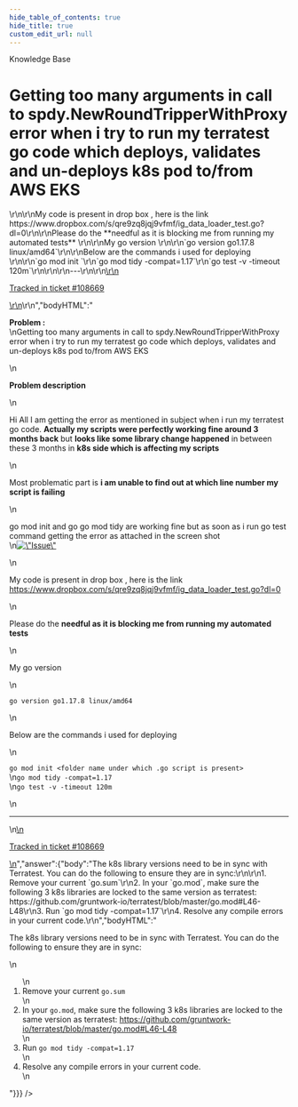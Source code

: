```yaml
---
hide_table_of_contents: true
hide_title: true
custom_edit_url: null
---
```



<CenterLayout>
<span className="title">Knowledge Base</span>
<h1>Getting too many arguments in call to spdy.NewRoundTripperWithProxy error when i try to run my terratest go code which deploys, validates and un-deploys k8s pod to/from AWS EKS</h1>
<GitHub discussion={{"id":"D_kwDOF8slf84APpsV","number":437,"author":{"login":"pandu-bhojaraj-mf"},"title":"Getting too many arguments in call to spdy.NewRoundTripperWithProxy error when i try to run my terratest go code which deploys, validates and un-deploys k8s pod to/from AWS EKS","body":"\r\n**Problem :**\r\nGetting too many arguments in call to spdy.NewRoundTripperWithProxy error when i try to run my terratest go code which deploys, validates and un-deploys k8s pod to/from AWS EKS\r\n\r\n**Problem description** \r\n\r\nHi All I am getting the error as mentioned in subject when i run my terratest go code. **Actually my scripts were perfectly working fine around 3 months back** but **looks like some library change happened** in between these 3 months in **k8s side which is affecting my scripts** \r\n\r\nMost problematic part is **i am unable to find out at which line number my script is failing** \r\n\r\ngo mod init  and go go mod tidy are working fine but as soon as i run go test command getting the error as attached in the screen shot\r\n<img width=\"960\" alt=\"Issue\" src=\"https://user-images.githubusercontent.com/73541850/170688549-0f2cc749-dc70-4a33-b9b0-a2f731affa75.png\">\r\n\r\nMy code is present in drop box  , here is the link  https://www.dropbox.com/s/qre9zq8jqj9vfmf/ig_data_loader_test.go?dl=0\r\n\r\nPlease do the **needful as it is blocking me from running my automated tests** \r\n\r\nMy go version \r\n\r\n`go version go1.17.8 linux/amd64`\r\n\r\nBelow are the commands i used for deploying \r\n\r\n`go mod init <folder name under which .go script is present>`\r\n`go mod tidy -compat=1.17`\r\n`go test -v -timeout 120m`\r\n\r\n\r\n---\r\n\r\n<ins datetime=\"2022-05-27T11:12:44Z\">\r\n  <p><a href=\"https://support.gruntwork.io/hc/requests/108669\">Tracked in ticket #108669</a></p>\r\n</ins>\r\n","bodyHTML":"<p dir=\"auto\"><strong>Problem :</strong><br>\nGetting too many arguments in call to spdy.NewRoundTripperWithProxy error when i try to run my terratest go code which deploys, validates and un-deploys k8s pod to/from AWS EKS</p>\n<p dir=\"auto\"><strong>Problem description</strong></p>\n<p dir=\"auto\">Hi All I am getting the error as mentioned in subject when i run my terratest go code. <strong>Actually my scripts were perfectly working fine around 3 months back</strong> but <strong>looks like some library change happened</strong> in between these 3 months in <strong>k8s side which is affecting my scripts</strong></p>\n<p dir=\"auto\">Most problematic part is <strong>i am unable to find out at which line number my script is failing</strong></p>\n<p dir=\"auto\">go mod init  and go go mod tidy are working fine but as soon as i run go test command getting the error as attached in the screen shot<br>\n<a target=\"_blank\" rel=\"noopener noreferrer nofollow\" href=\"https://user-images.githubusercontent.com/73541850/170688549-0f2cc749-dc70-4a33-b9b0-a2f731affa75.png\"><img width=\"960\" alt=\"Issue\" src=\"https://user-images.githubusercontent.com/73541850/170688549-0f2cc749-dc70-4a33-b9b0-a2f731affa75.png\" style=\"max-width: 100%;\"></a></p>\n<p dir=\"auto\">My code is present in drop box  , here is the link  <a href=\"https://www.dropbox.com/s/qre9zq8jqj9vfmf/ig_data_loader_test.go?dl=0\" rel=\"nofollow\">https://www.dropbox.com/s/qre9zq8jqj9vfmf/ig_data_loader_test.go?dl=0</a></p>\n<p dir=\"auto\">Please do the <strong>needful as it is blocking me from running my automated tests</strong></p>\n<p dir=\"auto\">My go version</p>\n<p dir=\"auto\"><code class=\"notranslate\">go version go1.17.8 linux/amd64</code></p>\n<p dir=\"auto\">Below are the commands i used for deploying</p>\n<p dir=\"auto\"><code class=\"notranslate\">go mod init &lt;folder name under which .go script is present&gt;</code><br>\n<code class=\"notranslate\">go mod tidy -compat=1.17</code><br>\n<code class=\"notranslate\">go test -v -timeout 120m</code></p>\n<hr>\n<ins datetime=\"2022-05-27T11:12:44Z\">\n  <p dir=\"auto\"><a href=\"https://support.gruntwork.io/hc/requests/108669\" rel=\"nofollow\">Tracked in ticket #108669</a></p>\n</ins>","answer":{"body":"The k8s library versions need to be in sync with Terratest. You can do the following to ensure they are in sync:\r\n\r\n1. Remove your current `go.sum`\r\n2. In your `go.mod`, make sure the following 3 k8s libraries are locked to the same version as terratest: https://github.com/gruntwork-io/terratest/blob/master/go.mod#L46-L48\r\n3. Run `go mod tidy -compat=1.17`\r\n4. Resolve any compile errors in your current code.\r\n","bodyHTML":"<p dir=\"auto\">The k8s library versions need to be in sync with Terratest. You can do the following to ensure they are in sync:</p>\n<ol dir=\"auto\">\n<li>Remove your current <code class=\"notranslate\">go.sum</code></li>\n<li>In your <code class=\"notranslate\">go.mod</code>, make sure the following 3 k8s libraries are locked to the same version as terratest: <a href=\"https://github.com/gruntwork-io/terratest/blob/master/go.mod#L46-L48\">https://github.com/gruntwork-io/terratest/blob/master/go.mod#L46-L48</a></li>\n<li>Run <code class=\"notranslate\">go mod tidy -compat=1.17</code></li>\n<li>Resolve any compile errors in your current code.</li>\n</ol>"}}} />

</CenterLayout>
  

<!-- ##DOCS-SOURCER-START
{
  "sourcePlugin": "github-discussions",
  "hash": "a2adceb5d1c593f580ea832fb499dae3"
}
##DOCS-SOURCER-END -->
